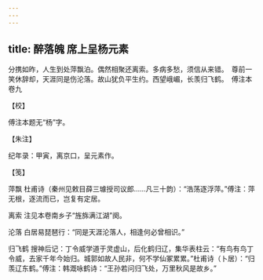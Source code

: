 ```yaml
---
---
---
```

title: 醉落魄 席上呈杨元素
---







分携如昨，人生到处萍飘泊。偶然相聚还离索。多病多愁，须信从来错。　尊前一笑休辞却，天涯同是伤沦落。故山犹负平生约。西望峨嵋，长羡归飞鹤。　傅注本卷九





【校】


傅注本题无“杨”字。





【朱注】


纪年录：甲寅，离京口，呈元素作。





【笺】


萍飘 杜甫诗（秦州见敕目薛三璩授司议郎……凡三十韵）：“浩荡逐浮萍。”傅注：萍无根，逐流而已，岂复有定居。

离索 注见本卷南乡子“旌旆满江湖”阕。

沦落 白居易琵琶行：“同是天涯沦落人，相逢何必曾相识。”

归飞鹤 搜神后记：丁令威学道于灵虚山，后化鹤归辽，集华表柱云：“有鸟有鸟丁令威，去家千年今始归。城郭如故人民非，何不学仙冢累累。”杜甫诗（卜居）：“归羡辽东鹤。”傅注：韩溉咏鹤诗：“王孙若问归飞处，万里秋风是故乡。”